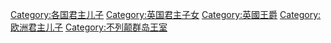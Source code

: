 [[Category:各国君主儿子|Category:各国君主儿子]]
[[Category:英国君主子女|Category:英国君主子女]]
[[Category:英國王爵|Category:英國王爵]]
[[Category:欧洲君主儿子|Category:欧洲君主儿子]]
[[Category:不列颠群岛王室|Category:不列颠群岛王室]]